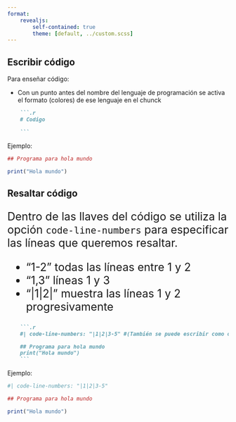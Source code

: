 ```yaml
---
format: 
    revealjs:
        self-contained: true
        theme: [default, ../custom.scss]
---
```


## Escribir código

Para enseñar código:

- Con un punto antes del nombre del lenguaje de programación se activa el formato (colores) de ese lenguaje en el chunck 

```.md
    ```.r
    # Codigo

    ```
```
Ejemplo:

```.r
## Programa para hola mundo 

print("Hola mundo")
```

## Resaltar código 

:::{style="font-size: 25px"}
Dentro de las llaves del código se utiliza la opción `code-line-numbers` para especificar las líneas que queremos resaltar.

  - "1-2" todas las líneas entre 1 y 2 
  - "1,3" líneas 1 y 3
  - "|1|2|" muestra las líneas 1 y 2 progresivamente
:::

```.md
    ```.r
    #| code-line-numbers: "|1|2|3-5" #(También se puede escribir como opción de chunck)

    ## Programa para hola mundo 
    print("Hola mundo")
    ```
```

Ejemplo: 

```.r
#| code-line-numbers: "|1|2|3-5"

## Programa para hola mundo 

print("Hola mundo")
```